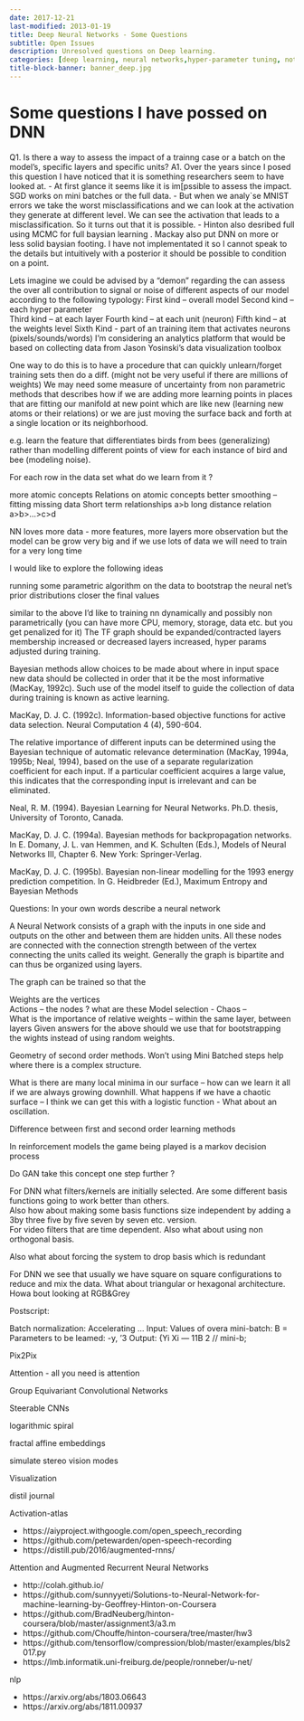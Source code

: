 ```yaml
---
date: 2017-12-21
last-modified: 2013-01-19
title: Deep Neural Networks - Some Questions
subtitle: Open Issues
description: Unresolved questions on Deep learning.
categories: [deep learning, neural networks,hyper-parameter tuning, notes, coursera] 
title-block-banner: banner_deep.jpg
---
```


# Some questions I have possed on DNN 

Q1. Is there a way to assess the impact of a trainng case or a batch on the model's, specific layers and specific units?
A1. Over the years since I posed this question I have noticed that it is something researchers seem to have looked at. 
- At first glance it seems like it is im[pssible to assess the impact.  SGD works on mini batches or the full data.
- But when we analy`se  MNIST errors we take the worst misclassifications and we can look at the activation they generate at different level. We can see the activation that leads to a misclassification. So it turns out that it is possible. 
- Hinton also desribed full using MCMC for full baysian learning . Mackay also put DNN on more or less solid baysian footing. I have not implementated it so I cannot speak to the details but intuitively with a posterior it should be possible to condition on a point. 

Lets imagine we could be advised by a "demon" regarding the can assess the over all contribution to signal or noise of different aspects of our model according to the following typology: 
First kind – overall model 
Second kind – each hyper parameter  
Third kind – at each layer 
Fourth kind – at each unit (neuron) 
Fifth kind – at the weights level 
Sixth Kind - part of an training item  that activates neurons (pixels/sounds/words) 
I'm considering an analytics platform that would be based on collecting data from Jason Yosinski's data visualization toolbox  
 
One way to do this is to have a procedure that can quickly unlearn/forget training sets then do a diff. 
(might not be very useful if there are millions of weights) 
We may need some measure of uncertainty from non parametric methods that describes how if we are adding more learning points in places that are fitting our manifold at new point which are like new (learning new atoms or their relations) or we are just moving the surface back and forth at a single location or its neighborhood.  
 
e.g. learn the feature that differentiates birds from bees (generalizing) rather than modelling different points of view for each instance of  bird and bee (modeling noise). 
 
For each row in the data set what do we learn from it ? 
 
more atomic concepts 
Relations on atomic concepts 
better smoothing – fitting missing data 
Short term relationships a>b 
long distance relation a>b>...>c>d 
 
NN loves more data - more features, more layers more observation 
but the model can be grow very big and if we use lots of data we will need to train for a very long time 
 
I would like to explore the following ideas 
 
running some parametric algorithm on the data to bootstrap the neural net's prior distributions closer the final values 
 
similar to the above I'd like to training nn dynamically and possibly non parametrically (you can have more CPU, memory, storage, data etc. but you get penalized for it) 
The TF graph should be expanded/contracted layers membership increased or decreased layers increased, hyper params adjusted during training. 
 
 
Bayesian methods allow choices to be made about where in input space new data should be collected in order that it be the most informative (MacKay, 1992c). Such use of the model itself to guide the collection of data during training is known as active learning. 
 
 
MacKay, D. J. C. (1992c). Information-based objective functions for active data selection. Neural Computation 4 (4), 590-604.  
 
The relative importance of different inputs can be determined using the Bayesian technique of automatic relevance determination (MacKay, 1994a, 1995b; Neal, 1994), based on the use of a separate regularization coefficient for each input. If a particular coefficient acquires a large value, this indicates that the corresponding input is irrelevant and can be eliminated.  
 
Neal, R. M. (1994). Bayesian Learning for Neural Networks. Ph.D. thesis, University of Toronto, Canada. 
  
MacKay, D. J. C. (1994a). Bayesian methods for backpropagation networks. In E. Domany, J. L. van Hemmen, and K. Schulten (Eds.), Models of Neural Networks III, Chapter 6. New York: Springer-Verlag.  
 
MacKay, D. J. C. (1995b). Bayesian non-linear modelling for the 1993 energy prediction competition. In G. Heidbreder (Ed.), Maximum Entropy and Bayesian Methods 
  
 
Questions: In your own words describe a neural network 
 
A Neural Network consists of a graph with the inputs in one side and outputs on the other and between them are hidden units. All these nodes are connected with the connection strength between of the vertex connecting the units called its weight. Generally the graph is bipartite and can thus be organized using layers.  
 
The graph can be trained so that the  
 
 
Weights are the vertices  
Actions – the nodes ? what are these 
Model selection - 
Chaos –  
What is the importance of relative weights – within the same layer, between layers 
Given answers for the above should we use that for bootstrapping the wights instead of using random weights. 
 
Geometry of second order methods. 
Won't using Mini Batched steps help where there is a complex structure. 
 
What is there are many local minima in our surface – how can we learn it all if we are always growing downhill. 
What happens if we have a chaotic surface – I think we can get this with a logistic function - 
What about an oscillation. 
 
Difference between first and second order learning methods  
 
In reinforcement models the game being played is a markov decision process 
 
Do GAN take this concept one step further ? 
 
 
For DNN what filters/kernels are initially selected. Are some different basis functions going to work better than others.  
Also how about making some basis functions size independent by adding a 3by three five by five seven by seven etc. version.  
For video filters that are time dependent. 
Also what about using non orthogonal basis. 
 
Also what about forcing the system to drop basis which is redundant 
 
For DNN we see that usually we have square on square configurations to reduce and mix the data. What about triangular or hexagonal architecture. 
Howa bout looking at RGB&Grey 
 
Postscript: 
 
Batch normalization: Accelerating ... 
Input: Values of overa mini-batch: B = 
Parameters to be leamed: -y, '3 
Output: {Yi 
Xi — 11B 
2 
// mini-b; 
 
Pix2Pix 
 
Attention - all you need is attention 
 
Group Equivariant Convolutional Networks 
 
Steerable CNNs 
 
logarithmic spiral 
 
fractal affine embeddings 
 
simulate stereo vision modes 
 
Visualization 
 
distil journal 
 
Activation-atlas 
 
- https://aiyproject.withgoogle.com/open_speech_recording  
- https://github.com/petewarden/open-speech-recording 
- https://distill.pub/2016/augmented-rnns/ 

Attention and Augmented Recurrent Neural Networks 

- http://colah.github.io/ 
- https://github.com/sunnyyeti/Solutions-to-Neural-Network-for-machine-learning-by-Geoffrey-Hinton-on-Coursera 
- https://github.com/BradNeuberg/hinton-coursera/blob/master/assignment3/a3.m 
- https://github.com/Chouffe/hinton-coursera/tree/master/hw3 
- https://github.com/tensorflow/compression/blob/master/examples/bls2017.py 
- https://lmb.informatik.uni-freiburg.de/people/ronneber/u-net/ 

nlp 

- https://arxiv.org/abs/1803.06643 
- https://arxiv.org/abs/1811.00937 